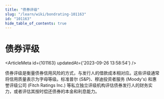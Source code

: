 ```yaml
---
title: "债券评级"
slug: "/learn/wiki/bondrating-101163"
id: "101163"
hide_table_of_contents: true
---
```



# 债券评级

<ArticleMeta id={101163} updatedAt={'2023-09-26 13:58:54'} />
<div className='border-solid border-b border-t-0 my-4 border-[var(--ifm-color-gray-300)]' />

债券评级是衡量债券信用风险的方式，与发行人的借款成本相对应。这些评级通常将信用质量表示为字母等级。标准普尔 (S&P)、穆迪投资者服务 (Moody's) 和惠誉评级公司 (Fitch Ratings Inc.) 等私立独立评级机构评估债券发行人的财务实力，或者评估其按时偿还债券的本金和利息能力。
